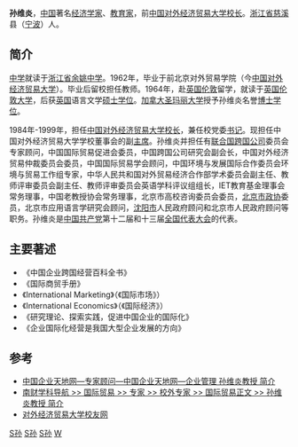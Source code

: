 '''孙维炎'''，[[中国|中国]]著名[[经济学家|经济学家]]、[[教育家|教育家]]，前[[中国|中国]][[对外经济贸易大学|对外经济贸易大学]][[校长|校长]]。[[浙江省|浙江省]][[慈溪|慈溪]]县（[[宁波|宁波]]）人。

==简介==
[[中学|中学]]就读于[[浙江省|浙江省]][[余姚中学|余姚中学]]。1962年，毕业于前北京对外贸易学院（今[[中国|中国]][[对外经济贸易大学|对外经济贸易大学]]）。毕业后留校担任教师。1964年，赴[[英国|英国]][[伦敦|伦敦]]留学，就读于[[英国|英国]][[伦敦大学|伦敦大学]]，后获[[英国|英国]]语言文学[[硕士|硕士]][[学位|学位]]。[[加拿大|加拿大]][[圣玛丽大学|圣玛丽大学]]授予孙维炎名誉[[博士|博士]][[学位|学位]]。

1984年-1999年，担任[[中国|中国]][[对外经济贸易大学|对外经济贸易大学]][[校长|校长]]，兼任校党委[[书记|书记]]。现担任中国对外经济贸易大学学校董事会的副[[主席|主席]]。孙维炎并担任有[[联合国|联合国]][[跨国公司|跨国公司]]委员会专家顾问，中国国际贸易促进会委员，中国跨国公司研究会副会长，中国对外经济贸易仲裁委员会委员，中国国际贸易学会顾问，中国环境与发展国际合作委员会环境与贸易工作组专家，中华人民共和国对外贸易经济合作部学术委员会副主任、教师评审委员会副主任、教师评审委员会英语学科评议组组长，IET教育基金理事会常务理事，中国老教授协会常务理事，北京市高校咨询委员会委员，[[北京市|北京市]][[政协|政协]]委员，北京市应用语言学研究会顾问，[[沈阳市|沈阳市]]人民政府顾问和北京市人民政府顾问等职务。孙维炎是[[中国共产党|中国共产党]]第十二届和十三届[[全国代表大会|全国代表大会]]的代表。

==主要著述==

*《中国企业跨国经营百科全书》
*《国际商贸手册》
*《International Marketing》（《国际市场》）
*《International Economics》（《国际经济》）
*《研究理论、探索实践，促进中国企业的国际化》
*《企业国际化经营是我国大型企业发展的方向》

==参考==
* [https://web.archive.org/web/20071009182910/http://www.tdw.com.cn/list7.asp?id=678 中国企业天地网—专家顾问—中国企业天地网—企业管理 孙维炎教授 简介]
* [https://web.archive.org/web/20071009165649/http://219.219.191.244:1980/pe/guomao/zhuanjia/xiaowai/200604/3133.html 南财学科导航 >> 国际贸易 >> 专家 >> 校外专家 >> 国际贸易正文 >> 孙维炎教授 简介]
* [https://web.archive.org/web/20071216094051/http://xyh.uibe.edu.cn/news/index_look.asp?bgclass=120&newsid=202 对外经济贸易大学校友网]

[[Category:中国经济学家|S孙]]
[[Category:中国教育家|S孙]]
[[Category:慈溪人|S孙]]
[[Category:孙姓|W]]